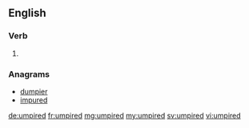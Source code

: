 ==English==

===Verb===
{{head|en}}

# {{en-past of|umpire}}

===Anagrams===
* [[dumpier#English|dumpier]]
* [[impured#English|impured]]

[[de:umpired]]
[[fr:umpired]]
[[mg:umpired]]
[[my:umpired]]
[[sv:umpired]]
[[vi:umpired]]